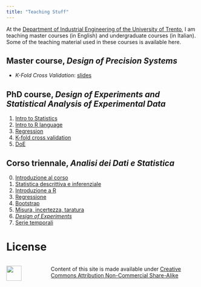 ```yaml
---
title: "Teaching Stuff"
---
```


At the [Department of Industrial Engineering of the University of Trento](https://dii.unitn.it), I am teaching master courses (in English) and undergraduate courses (in Italian). Some of the teaching material used in these courses is available here.

## Master course, *Design of Precision Systems*

- *K-Fold Cross Validation*: [slides](/kfold){target="_blank"}

## PhD course, *Design of Experiments and Statistical Analysis of Experimental Data*

1. [Intro to Statistics](https://paolobosetti.quarto.pub/desaned-1)
2. [Intro to R language](https://paolobosetti.quarto.pub/desaned-2)
3. [Regression](https://paolobosetti.quarto.pub/desaned-3)
4. [K-fold cross validation](https://paolobosetti.quarto.pub/desaned-4)
5. [DoE](https://paolobosetti.quarto.pub/desaned-5)

## Corso triennale, *Analisi dei Dati e Statistica*

0.  [Introduzione al corso](/adas-0){target="_blank"}
1.  [Statistica descrittiva e inferenziale](/adas-1){target="_blank"}
2.  [Introduzione a R](/adas-2){target="_blank"}
3.  [Regressione](/adas-3){target="_blank"}
4.  [Bootstrap](/adas-4){target="_blank"}
5.  [Misura, incertezza, taratura](/adas-5){target="\"_blank"}
6.  [*Design of Experiments*](/adas-6){target="\"_blank"}
7.  [Serie temporali](/adas-8){target="_blank"}


# License

:::columns
:::{.column width=150px}
![](http://mirrors.creativecommons.org/presskit/buttons/88x31/png/by-nc-sa.eu.png){height="40"}
:::

:::{.column width=600px}
Content of this site is made available under [Creative Commons Attribution Non-Commercial Share-Alike](https://creativecommons.org/licenses/by-nc-sa/4.0/)
:::
:::